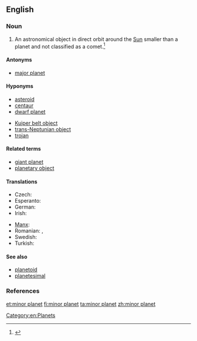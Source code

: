 ==English==
{{wikipedia}}

===Noun===
{{en-noun|head=[[minor]] [[planet]]}}

# {{context|astronomy|lang=en}} An astronomical object in direct orbit around the [[Sun]] smaller than a  planet and not classified as a comet.<ref>{{cite web
 | url                 = http://en.wikipedia.org/
 | title               = Minor planet
 | date                = 2013-06-03
 | format              = HTML
 | publisher           = Wikipedia
 | archiveurl          = http://en.wikipedia.org/wiki/Minor_planet
 | archivedate         = 2013-06-03
 | accessdate          = 2013-06-08
}}</ref> {{gloss|in the Solar System}}

====Antonyms====
* {{sense|smaller than Earth}} [[major planet]] {{gloss|larger than Earth (in the Solar System)}}

====Hyponyms====
{{hyp-top|Hyponyms}}
* [[asteroid]]
* [[centaur]]
* [[dwarf planet]]
{{hyp-mid}}
* [[Kuiper belt object]]
* [[trans-Neptunian object]]
* [[trojan]]
{{hyp-bottom}}

====Related terms====
* [[giant planet]]
* [[planetary object]]

====Translations====
{{trans-top|celestial body}}
* Czech: {{t|cs|planetka|f}}
* Esperanto: {{t|eo|planedeto}}
* German: {{t|de|Kleinplanet|m}}
* Irish: {{t|ga|fophláinéad|m}}
{{trans-mid}}
* [[Manx]]: {{t|gv|mynphlanaid|m}}
* Romanian: {{t|ro|planetă minoră|f}}, {{t|ro|miniplanetă}}
* Swedish: {{t|sv|småplanet|c}}
* Turkish: {{t|tr|küçük gezegen}}
{{trans-bottom}}

====See also====
* [[planetoid]]
* [[planetesimal]]

===References===
<references/>

[[Category:en:Planets]]

[[et:minor planet]]
[[fi:minor planet]]
[[ta:minor planet]]
[[zh:minor planet]]
